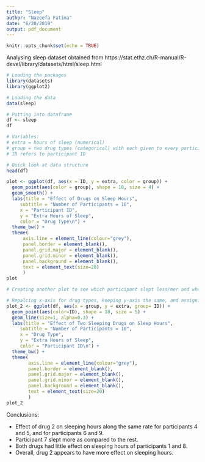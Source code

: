 ```yaml
---
title: "Sleep"
author: "Nazeefa Fatima"
date: "6/20/2019"
output: pdf_document
---
```


```r
knitr::opts_chunk$set(echo = TRUE)
```

Analysing sleep dataset obtained from https://stat.ethz.ch/R-manual/R-devel/library/datasets/html/sleep.html

```r

# Loading the packages
library(datasets)
library(ggplot2)
```

```r

# Loading the data
data(sleep)

# Putting into dataframe
df <- sleep
df

# Variables:
# extra = hours of sleep (numerical)
# group = two drug types (categorical) with each given to every participant
# ID refers to participant ID

# Quick look at data structure
head(df)
```

```r

plot <- ggplot(df, aes(x = ID, y = extra, color = group)) +
  geom_point(aes(color = group), shape = 18, size = 4) + 
  geom_smooth() +
  labs(title = "Effect of Drugs on Sleep Hours",
     subtitle = "Number of Participants = 10",
     x = "Participant ID",
     y = "Extra Hours of Sleep",
     color = "Drug Type\n") +
  theme_bw() +
  theme(
      axis.line = element_line(colour="grey"),
      panel.border = element_blank(),
      panel.grid.major = element_blank(),
      panel.grid.minor = element_blank(),
      panel.background = element_blank(),
      text = element_text(size=20)
      )
plot
```

```r

# Creating another plot to see which participant slept less/mer and whether there is any overlap

# Repalcing x-axis for drug types, keeping y-axis the same, and assigning IDs as data points
plot_2 <- ggplot(df, aes(x = group, y = extra, group= ID)) +
  geom_point(aes(color=ID), shape = 18, size = 5) + 
  geom_line(size=1, alpha=0.3) +
  labs(title = "Effect of Two Sleeping Drugs on Sleep Hours",
     subtitle = "Number of Participants = 10",
     x = "Drug Type",
     y = "Extra Hours of Sleep",
     color = "Participant ID\n") +
  theme_bw() + 
  theme(
        axis.line = element_line(colour="grey"),
        panel.border = element_blank(),
        panel.grid.major = element_blank(),
        panel.grid.minor = element_blank(),
        panel.background = element_blank(),
        text = element_text(size=20)
        )
plot_2

```

Conclusions:

- Effect of drug 2 on sleeping hours along the same rate for participants 4 and 5, and for participants 6 and 9.
- Participant 7 slept more as compared to the rest.
- Both drugs had little effect on sleeping hours of participants 1 and 8.
- Overall, drug 2 appears to have more effect on sleeping hours.